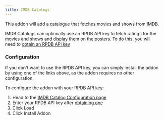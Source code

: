```yaml
---
title: IMDB Catalogs
---
```



<StremioAddonButtons id="imdb-catalogs" manifest="https://1fe84bc728af-imdb-catalogs.baby-beamup.club/manifest.json" configurable={true} configurationRequired={false} configureAtBase={false}/> 

This addon will add a catalogue that fetches movies and shows from IMDB. 

IMDB Catalogs can optionally use an RPDB API key to fetch ratings for the movies and shows and display them on the posters.
To do this, you will need to [obtain an RPDB API key](/stremio/faq#how-do-i-obtain-a-rpdb-api-key) 

<h3>Configuration</h3>

If you don't want to use the RPDB API key, you can simply install the addon by using one of the links above, as the addon requires no other configuration.

To configure the addon with your RPDB API key:
1. Head to the [IMDB Catalog Configuration page](https://1fe84bc728af-imdb-catalogs.baby-beamup.club/configure)
2. Enter your RPDB API key after [obtaining one](/stremio/faq#how-do-i-obtain-a-rpdb-api-key)
3. Click Load 
4. Click Install Addon


